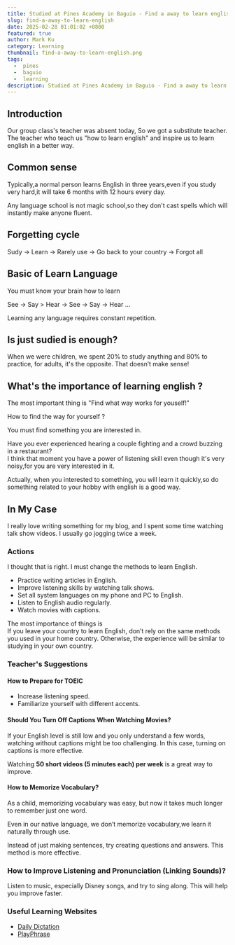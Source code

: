 ```yaml
---
title: Studied at Pines Academy in Baguio - Find a away to learn english 3/10 weeks  
slug: find-a-away-to-learn-english
date: 2025-02-28 01:01:02 +0800
featured: true
author: Mark Ku
category: Learning
thumbnail: find-a-away-to-learn-english.png
tags:
  -  pines
  -  baguio
  -  learning
description: Studied at Pines Academy in Baguio - Find a away to learn english 3/10 weeks 
---
```

## Introduction
Our group class's teacher was absent today, So we got a substitute teacher.  
The teacher who teach us "how to learn english" and inspire us to learn english in a better way.

## Common sense   
Typically,a normal person learns English in three years,even if you study very hard,it will take 6 months with 12 hours every day.  

Any language school is not magic school,so they don't cast spells which will instantly make anyone fluent.

## Forgetting cycle 
Sudy -> Learn -> Rarely use -> Go back to your country -> Forgot all   

## Basic of Learn Language 
You must know your brain how to learn 

See -> Say > Hear -> See -> Say -> Hear ...

Learning any language requires constant repetition.  

## Is just sudied is enough? 
When we were children, we spent 20% to study anything and 80% to practice, for adults, it's the opposite.
That doesn’t make sense!

## What's the importance of learning english ?

The most important thing is "Find what way works for youself!" 

How to find the way for yourself ?  

You must find something you are interested in.

Have you ever experienced hearing a couple fighting and a crowd buzzing in a restaurant?   
I think that moment you have a power of listening skill even though it's very noisy,for you are very interested in it. 

Actually, when you interested to something, you will learn it quickly,so do something related to your hobby with english is a good way. 

## In My Case  
I really love writing something for my blog, and I spent some time watching talk show videos. I usually go jogging twice a week.  

### **Actions**  
I thought that is right. I must change the methods to learn English.
- Practice writing articles in English.  
- Improve listening skills by watching talk shows.  
- Set all system languages on my phone and PC to English.  
- Listen to English audio regularly.  
- Watch movies with captions.  

The most importance of things is  
If you leave your country to learn English, don’t rely on the same methods you used in your home country. Otherwise, the experience will be similar to studying in your own country.

### **Teacher's Suggestions**  

#### **How to Prepare for TOEIC**  
- Increase listening speed.  
- Familiarize yourself with different accents.  

#### **Should You Turn Off Captions When Watching Movies?**  
If your English level is still low and you only understand a few words, watching without captions might be too challenging. In this case, turning on captions is more effective.  

Watching **50 short videos (5 minutes each) per week** is a great way to improve.  

#### **How to Memorize Vocabulary?**  
As a child, memorizing vocabulary was easy, but now it takes much longer to remember just one word.  

Even in our native language, we don’t memorize vocabulary,we learn it naturally through use.  

Instead of just making sentences, try creating questions and answers. This method is more effective.  

### **How to Improve Listening and Pronunciation (Linking Sounds)?**  
Listen to music, especially Disney songs, and try to sing along. This will help you improve faster.  

### **Useful Learning Websites**  
- [Daily Dictation](https://dailydictation.com/#google_vignette)  
- [PlayPhrase](https://www.playphrase.me/#/search?language=en)  


